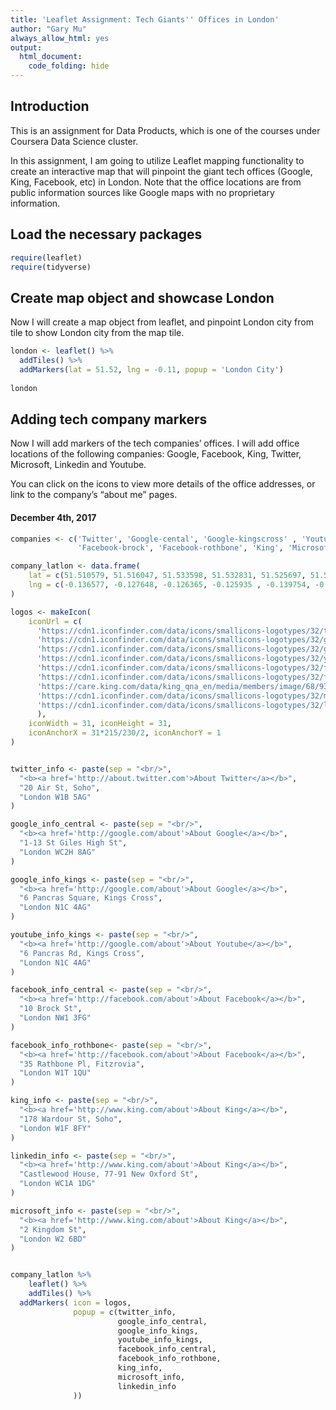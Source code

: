 ```yaml
---
title: 'Leaflet Assignment: Tech Giants'' Offices in London'
author: "Gary Mu"
always_allow_html: yes
output:
  html_document:
    code_folding: hide
---
```


## Introduction

This is an assignment for Data Products, which is one of the courses 
under Coursera Data Science cluster.

In this assignment, I am going to utilize Leaflet mapping functionality to create 
an interactive map that will pinpoint the giant tech offices (Google, King, Facebook, etc)
in London. Note that the office locations are from public information sources like 
Google maps with no proprietary information. 

## Load the necessary packages
```r
require(leaflet)
require(tidyverse)
```


## Create map object and showcase London

Now I will create a map object from leaflet, and pinpoint London city from tile 
to show London city from the map tile. 

```r
london <- leaflet() %>% 
  addTiles() %>% 
  addMarkers(lat = 51.52, lng = -0.11, popup = 'London City')
  
london
```

## Adding tech company markers

Now I will add markers of the tech companies' offices.
I will add office locations of the following companies: 
Google, Facebook, King, Twitter, Microsoft, Linkedin and Youtube.

You can click on the icons to view more details of the office addresses, or
link to the company's "about me" pages.

#### December 4th, 2017

```r

companies <- c('Twitter', 'Google-cental', 'Google-kingscross' , 'Youtube',
               'Facebook-brock', 'Facebook-rothbone', 'King', 'Microsoft', 'Linkedin')

company_latlon <- data.frame(
    lat = c(51.510579, 51.516047, 51.533598, 51.532831, 51.525697, 51.517099, 51.515457, 51.519460, 51.516202),
    lng = c(-0.136577, -0.127648, -0.126365, -0.125935 , -0.139754, -0.133619, -0.135509, -0.181427, -0.128148)
)

logos <- makeIcon(
    iconUrl = c(
      'https://cdn1.iconfinder.com/data/icons/smallicons-logotypes/32/twitter-128.png', #twitter
      'https://cdn1.iconfinder.com/data/icons/smallicons-logotypes/32/google_-128.png', #google
      'https://cdn1.iconfinder.com/data/icons/smallicons-logotypes/32/google_-128.png', #google
      'https://cdn1.iconfinder.com/data/icons/smallicons-logotypes/32/youtube-128.png', #Youtube
      'https://cdn1.iconfinder.com/data/icons/smallicons-logotypes/32/facebook-128.png', #facebook
      'https://cdn1.iconfinder.com/data/icons/smallicons-logotypes/32/facebook-128.png', #facebook
      'https://care.king.com/data/king_qna_en/media/members/image/68/93/53/179/3716/5619ea3416a50d3b/thumbs/king_50_50_DEFAULT_cropfit_NORTH.jpg', #king
      'https://cdn1.iconfinder.com/data/icons/smallicons-logotypes/32/microsoft-128.png', #microsoft
      'https://cdn1.iconfinder.com/data/icons/smallicons-logotypes/32/linkedin-128.png' #linkedin
      ),
    iconWidth = 31, iconHeight = 31,
    iconAnchorX = 31*215/230/2, iconAnchorY = 1
)


twitter_info <- paste(sep = "<br/>",
  "<b><a href='http://about.twitter.com'>About Twitter</a></b>",
  "20 Air St, Soho",
  "London W1B 5AG"
)

google_info_central <- paste(sep = "<br/>",
  "<b><a href='http://google.com/about'>About Google</a></b>",
  "1-13 St Giles High St",
  "London WC2H 8AG"
)

google_info_kings <- paste(sep = "<br/>",
  "<b><a href='http://google.com/about'>About Google</a></b>",
  "6 Pancras Square, Kings Cross",
  "London N1C 4AG"
)

youtube_info_kings <- paste(sep = "<br/>",
  "<b><a href='http://google.com/about'>About Youtube</a></b>",
  "6 Pancras Rd, Kings Cross",
  "London N1C 4AG"
)

facebook_info_central <- paste(sep = "<br/>",
  "<b><a href='http://facebook.com/about'>About Facebook</a></b>",
  "10 Brock St",
  "London NW1 3FG"
)

facebook_info_rothbone<- paste(sep = "<br/>",
  "<b><a href='http://facebook.com/about'>About Facebook</a></b>",
  "35 Rathbone Pl, Fitzrovia",
  "London W1T 1QU"
)

king_info <- paste(sep = "<br/>",
  "<b><a href='http://www.king.com/about'>About King</a></b>",
  "178 Wardour St, Soho",
  "London W1F 8FY"
)

linkedin_info <- paste(sep = "<br/>",
  "<b><a href='http://www.king.com/about'>About King</a></b>",
  "Castlewood House, 77-91 New Oxford St",
  "London WC1A 1DG"
)

microsoft_info <- paste(sep = "<br/>",
  "<b><a href='http://www.king.com/about'>About King</a></b>",
  "2 Kingdom St",
  "London W2 6BD"
)


company_latlon %>%
    leaflet() %>%
    addTiles() %>%
  addMarkers( icon = logos,
              popup = c(twitter_info,
                        google_info_central,
                        google_info_kings,
                        youtube_info_kings,
                        facebook_info_central,
                        facebook_info_rothbone,
                        king_info,
                        microsoft_info,
                        linkedin_info
              ))

```


